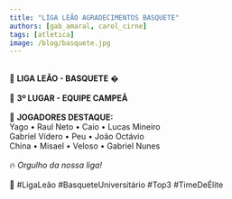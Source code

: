 ```yaml
---
title: "LIGA LEÃO AGRADECIMENTOS BASQUETE"
authors: [gab_amaral, carol_cirne]
tags: [atletica]
image: /blog/basquete.jpg
---
```

⠀⠀⠀⠀⠀⠀⠀⠀⠀  
🏀  **LIGA LEÃO - BASQUETE**  �  
⠀⠀⠀⠀⠀⠀⠀⠀⠀  
🥉 **3º LUGAR - EQUIPE CAMPEÃ**  
⠀⠀⠀⠀⠀⠀⠀⠀⠀  
👑 **JOGADORES DESTAQUE:**  
Yago • Raul Neto • Caio • Lucas Mineiro  
Gabriel Vídero • Peu • João Octávio  
China • Misael • Veloso • Gabriel Nunes  
⠀⠀⠀⠀⠀⠀⠀⠀⠀  
🔥 *Orgulho da nossa liga!*  
⠀⠀⠀⠀⠀⠀⠀⠀⠀  
🦁 #LigaLeão #BasqueteUniversitário #Top3 #TimeDeÉlite